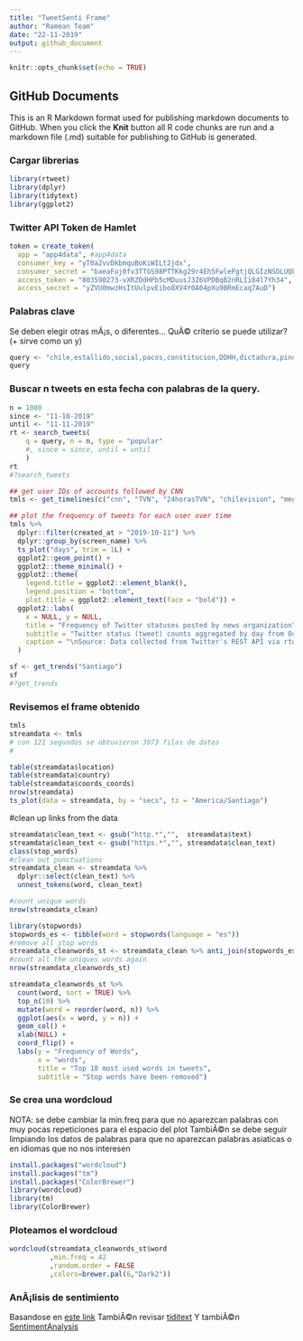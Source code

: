---
title: "TweetSenti Frame"
author: "Ramean Team"
date: "22-11-2019"
output: github_document
---

```{r setup, include=FALSE}
knitr::opts_chunk$set(echo = TRUE)
```

## GitHub Documents

This is an R Markdown format used for publishing markdown documents to GitHub. When you click the **Knit** button all R code chunks are run and a markdown file (.md) suitable for publishing to GitHub is generated.

### Cargar librerias
```{r}
library(rtweet)
library(dplyr)
library(tidytext)
library(ggplot2)
```


### Twitter API Token de Hamlet
```{r}
token = create_token(
  app = "app4data", #app4data
  consumer_key = "yT0a2vvDkbmquBoKiWILt2jdx",
  consumer_secret = "baeaFoj0fv3TTGS98PTTKkg29r4Eh5FwlePgtjQLGIzNSDLUQk",
  access_token = "803590273-vXRZOdHPb5cMDuusJ3Z6VPDBqB2nRLIi84l7Yh34",
  access_secret = "yZVU0mwzHsItUulpvEibo8XV4Y0A04pXu9BRmEcaq7AuD")
```


### Palabras clave
Se deben elegir otras mÃ¡s, o diferentes... QuÃ© criterio se puede utilizar? (+ sirve como un y)
```{r}
query <- "chile,estallido,social,pacos,constitucion,DDHH,dictadura,pinochet,represion,derechos,protesta,marcha,AFP,salud,educaciÃ³n,ojos,ocular,disparar,desperto"
query
```

### Buscar n tweets en esta fecha con palabras de la query.
```{r}
n = 1000
since <- "11-10-2019"
until <- "11-11-2019"
rt <- search_tweets(
    q = query, n = n, type = "popular"
    #, since = since, until = until
    )
rt
#?search_tweets
```


```{r}
## get user IDs of accounts followed by CNN
tmls <- get_timelines(c("cnn", "TVN", "24horasTVN", "chilevision", "meganoticiascl"), n = 3200)

## plot the frequency of tweets for each user over time
tmls %>%
  dplyr::filter(created_at > "2019-10-11") %>%
  dplyr::group_by(screen_name) %>%
  ts_plot("days", trim = 1L) +
  ggplot2::geom_point() +
  ggplot2::theme_minimal() +
  ggplot2::theme(
    legend.title = ggplot2::element_blank(),
    legend.position = "bottom",
    plot.title = ggplot2::element_text(face = "bold")) +
  ggplot2::labs(
    x = NULL, y = NULL,
    title = "Frequency of Twitter statuses posted by news organization",
    subtitle = "Twitter status (tweet) counts aggregated by day from October/November 2017",
    caption = "\nSource: Data collected from Twitter's REST API via rtweet"
  )
```

```{r}
sf <- get_trends("Santiago")
sf
#?get_trends
```

<!-- ### searchTwitter con fecha desde que partió el movimiento social  -->
<!-- ```{r} -->
<!-- tweets <- searchTwitter(q = query -->
<!--                         ,n=10, lang="es" -->
<!--                         ,since="2019-10-18" -->
<!--                         ,until="2019-11-18" -->
<!--                         #, geocode='-33.4372, -70.6506, 500km' # geocode = 'latitude,longitude,radius,1mi' # Stgo: -33.4372, -70.6506 -->
<!--                         ,resultType="popular" # sólo los tweets más populares -->
<!--                         ,file_name=filename) -->
<!-- ``` -->


### Revisemos el frame obtenido
```{r}
tmls
streamdata <- tmls
# con 121 segundos se obtuvieron 3973 filas de datos
# 
```

```{r}
table(streamdata$location)
table(streamdata$country)
table(streamdata$coords_coords)
nrow(streamdata)
ts_plot(data = streamdata, by = "secs", tz = "America/Santiago")
```

#clean up links from the data
```{r}
streamdata$clean_text <- gsub("http.*","",  streamdata$text)
streamdata$clean_text <- gsub("https.*","", streamdata$clean_text)
class(stop_words)
#clean out punctuations 
streamdata_clean <- streamdata %>%
  dplyr::select(clean_text) %>%
  unnest_tokens(word, clean_text)

#count unique words
nrow(streamdata_clean)
```

```{r}
library(stopwords)
stopwords_es <- tibble(word = stopwords(language = "es"))
#remove all stop words
streamdata_cleanwords_st <- streamdata_clean %>% anti_join(stopwords_es)
#count all the uniques words again 
nrow(streamdata_cleanwords_st)
```


```{r}
streamdata_cleanwords_st %>%
  count(word, sort = TRUE) %>%
  top_n(10) %>%
  mutate(word = reorder(word, n)) %>%
  ggplot(aes(x = word, y = n)) +
  geom_col() +
  xlab(NULL) +
  coord_flip() +
  labs(y = "Frequency of Words",
       x = "words",
       title = "Top 10 most used words in tweets",
       subtitle = "Stop words have been removed")
```


### Se crea una wordcloud
NOTA: se debe cambiar la min.freq para que no aparezcan palabras con muy pocas repeticiones para el espacio del plot
TambiÃ©n se debe seguir limpiando los datos de palabras para que no aparezcan palabras asiaticas o en idiomas que no nos interesen
```{r}
install.packages("wordcloud")
install.packages("tm")
install.packages("ColorBrewer")
library(wordcloud)
library(tm)
library(ColorBrewer)
```

### Ploteamos el wordcloud
```{r, echo=FALSE}
wordcloud(streamdata_cleanwords_st$word
          ,min.freq = 42
          ,random.order = FALSE
          ,colors=brewer.pal(6,"Dark2"))
```


### AnÃ¡lisis de sentimiento
Basandose en [este link](https://rpubs.com/JaimeFC/415349)
TambiÃ©n revisar [tiditext](https://www.tidytextmining.com/sentiment.html)
Y tambiÃ©n [SentimentAnalysis](https://cran.r-project.org/web/packages/SentimentAnalysis/vignettes/SentimentAnalysis.html#language-support-and-extensibility)


<!-- ## Análisis de Sentimiento -->
<!-- ```{r} -->
<!-- install.packages("sentimentr") -->
<!-- library(sentimentr) -->

<!-- install.packages("remotes") -->

<!-- remotes::install_github("abhy/sentiment") -->
<!-- library(SentimentAnalysis) -->

<!-- analyzeSentiment(streamdata_cleanwords_st, language = "spanish") -->
<!-- ``` -->

